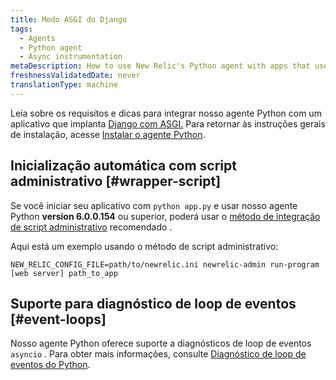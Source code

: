 ```yaml
---
title: Modo ASGI do Django
tags:
  - Agents
  - Python agent
  - Async instrumentation
metaDescription: How to use New Relic's Python agent with apps that use Django with ASGI.
freshnessValidatedDate: never
translationType: machine
---
```


Leia sobre os requisitos e dicas para integrar nosso agente Python com um aplicativo que implanta [Django com ASGI.](https://docs.djangoproject.com/en/3.1/howto/deployment/asgi/) Para retornar às instruções gerais de instalação, acesse [Instalar o agente Python](/docs/agents/python-agent/installation-configuration/python-agent-installation).

## Inicialização automática com script administrativo [#wrapper-script]

Se você iniciar seu aplicativo com `python app.py` e usar nosso agente Python <DNT>**version 6.0.0.154**</DNT> ou superior, poderá usar o [método de integração de script administrativo](/docs/agents/python-agent/installation-configuration/python-agent-installation#integration) recomendado .

Aqui está um exemplo usando o método de script administrativo:

```
NEW_RELIC_CONFIG_FILE=path/to/newrelic.ini newrelic-admin run-program [web server] path_to_app
```

## Suporte para diagnóstico de loop de eventos [#event-loops]

Nosso agente Python oferece suporte a diagnósticos de loop de eventos `asyncio` . Para obter mais informações, consulte [Diagnóstico de loop de eventos do Python](/docs/agents/python-agent/supported-features/python-event-loop-diagnostics).